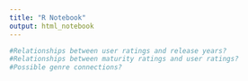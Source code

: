 ```yaml
---
title: "R Notebook"
output: html_notebook
---
```


```r
#Relationships between user ratings and release years?
#Relationships between maturity ratings and user ratings?
#Possible genre connections?
```

